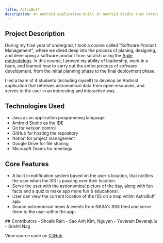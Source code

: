 ```yaml
---
title: AstroBuff
description: An android application built in Android Studio that retrieves & serves various data from Open APIs
---
```


## Project Description

During my final year of undergrad, I took a course called "Software Product Management", where we dived deep into the process
of planing, designing, and developing a software product from scratch using the [Agile methodology](https://en.wikipedia.org/wiki/Agile_software_development). In this course, I proved my ability of leadership, work in a team, and learned
how to carry out the entire process of software development, from the initial planning phase to the final deployment phase.

I led a team of 4 students (including myself) to develop an Android application that retrieves astronomical data from open resources,
and serves to the user in an interesting and interactive way.

## Technologies Used

- Java as an application programming language
- Android Studio as the IDE
- Git for version control
- GitHub for hosting the repository
- Notion for project management
- Google Drive for file sharing
- Microsoft Teams for meetings

## Core Features

- A built in notification system based on the user's location, that notifies the user when the ISS is passing over their location.
- Serve the user with the astronomical picture of the day, along with fun facts and a quiz to make app more fun & educational.
- User can view the current location of the ISS on a map within AstroBuff app.
- Source astronomical news & events from NASA's RSS feed and serve them to the user within the app.

<Callout>
 ## Contributors
 - Shoaib Rain
 - Sao Anh Kim, Nguyen
 - Yuvaram Devarajulu
 - Srishti Nag
 
View source code on [GitHub](https://github.com/shoaibrain/AstroBuff).

</Callout>
